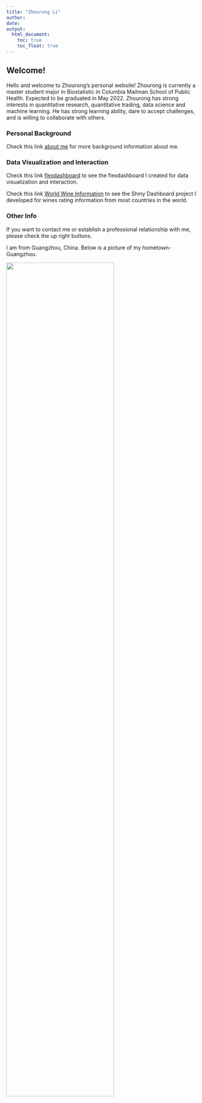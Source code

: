```yaml
---
title: "Zhourong Li"
author:
date: 
output: 
  html_document:
    toc: true
    toc_float: true
---
```


## Welcome!

Hello and welcome to Zhourong's personal website! Zhourong is currently a master student major in Biostatistic in Columbia Mailman School of Public Health. Expected to be graduated in May 2022. Zhourong has strong interests in quantitative research, quantitative trading, data science and machine learning. He has strong learning ability, dare to accept challenges, and is willing to collaborate with others.
                 
            
### Personal Background

Check this link [about me](about.html) for more background information about me.           
                 
### Data Visualization and Interaction
                     
Check this link [flexdashboard](flexdashboard.html) to see the flexdashboard I created for data visualization and interaction.

Check this link [World Wine Information](https://bluedenw.shinyapps.io/interactive_map/) to see the Shiny Dashboard project I developed for wines rating information from most countries in the world.
        
                          
### Other Info
                     
If you want to contact me or establish a professional relationship with me, please check the up right buttons.
              
               
I am from Guangzhou, China. Below is a picture of my hometown- Guangzhou.

<img src="images/1.jpg" style="width:75%">



